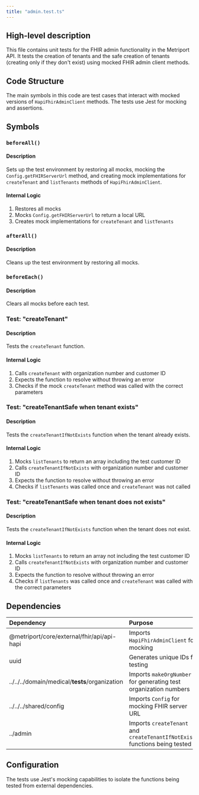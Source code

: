 ```yaml
---
title: "admin.test.ts"
---
```


## High-level description
This file contains unit tests for the FHIR admin functionality in the Metriport API. It tests the creation of tenants and the safe creation of tenants (creating only if they don't exist) using mocked FHIR admin client methods.

## Code Structure
The main symbols in this code are test cases that interact with mocked versions of `HapiFhirAdminClient` methods. The tests use Jest for mocking and assertions.

## Symbols

### `beforeAll()`
#### Description
Sets up the test environment by restoring all mocks, mocking the `Config.getFHIRServerUrl` method, and creating mock implementations for `createTenant` and `listTenants` methods of `HapiFhirAdminClient`.

#### Internal Logic
1. Restores all mocks
2. Mocks `Config.getFHIRServerUrl` to return a local URL
3. Creates mock implementations for `createTenant` and `listTenants`

### `afterAll()`
#### Description
Cleans up the test environment by restoring all mocks.

### `beforeEach()`
#### Description
Clears all mocks before each test.

### Test: "createTenant"
#### Description
Tests the `createTenant` function.

#### Internal Logic
1. Calls `createTenant` with organization number and customer ID
2. Expects the function to resolve without throwing an error
3. Checks if the mock `createTenant` method was called with the correct parameters

### Test: "createTenantSafe when tenant exists"
#### Description
Tests the `createTenantIfNotExists` function when the tenant already exists.

#### Internal Logic
1. Mocks `listTenants` to return an array including the test customer ID
2. Calls `createTenantIfNotExists` with organization number and customer ID
3. Expects the function to resolve without throwing an error
4. Checks if `listTenants` was called once and `createTenant` was not called

### Test: "createTenantSafe when tenant does not exists"
#### Description
Tests the `createTenantIfNotExists` function when the tenant does not exist.

#### Internal Logic
1. Mocks `listTenants` to return an array not including the test customer ID
2. Calls `createTenantIfNotExists` with organization number and customer ID
3. Expects the function to resolve without throwing an error
4. Checks if `listTenants` was called once and `createTenant` was called with the correct parameters

## Dependencies
| Dependency | Purpose |
|:-----------|:--------|
| @metriport/core/external/fhir/api/api-hapi | Imports `HapiFhirAdminClient` for mocking |
| uuid | Generates unique IDs for testing |
| ../../../domain/medical/__tests__/organization | Imports `makeOrgNumber` for generating test organization numbers |
| ../../../shared/config | Imports `Config` for mocking FHIR server URL |
| ../admin | Imports `createTenant` and `createTenantIfNotExists` functions being tested |

## Configuration
The tests use Jest's mocking capabilities to isolate the functions being tested from external dependencies.